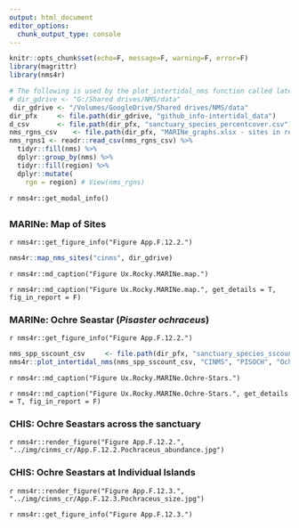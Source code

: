 ```yaml
---
output: html_document
editor_options: 
  chunk_output_type: console
---
```


```r
knitr::opts_chunk$set(echo=F, message=F, warning=F, error=F)
library(magrittr)
library(nms4r)

# The following is used by the plot_intertidal_nms function called later
# dir_gdrive <- "G:/Shared drives/NMS/data"
 dir_gdrive <- "/Volumes/GoogleDrive/Shared drives/NMS/data"
dir_pfx     <- file.path(dir_gdrive, "github_info-intertidal_data")
d_csv       <- file.path(dir_pfx, "sanctuary_species_percentcover.csv")
nms_rgns_csv    <- file.path(dir_pfx, "MARINe_graphs.xlsx - sites in regions.csv")
nms_rgns1 <- readr::read_csv(nms_rgns_csv) %>% 
  tidyr::fill(nms) %>% 
  dplyr::group_by(nms) %>% 
  tidyr::fill(region) %>% 
  dplyr::mutate(
    rgn = region) # View(nms_rgns)
```

`r nms4r::get_modal_info()`

##  {.tabset} 

### MARINe: Map of Sites

`r nms4r::get_figure_info("Figure App.F.12.2.")`

```r
nms4r::map_nms_sites("cinms", dir_gdrive)
```

`r nms4r::md_caption("Figure Ux.Rocky.MARINe.map.")`

`r nms4r::md_caption("Figure Ux.Rocky.MARINe.map.", get_details = T, fig_in_report = F)`

### MARINe: Ochre Seastar (_Pisaster ochraceus_) {.active}

`r nms4r::get_figure_info("Figure App.F.12.2.")`

```r
nms_spp_sscount_csv     <- file.path(dir_pfx, "sanctuary_species_sscount.csv")
nms4r::plot_intertidal_nms(nms_spp_sscount_csv, "CINMS", "PISOCH", "Ochre Seastar", nms_rgns1, fld_val = "count", label_y = "Count (annual avg)")
```

`r nms4r::md_caption("Figure Ux.Rocky.MARINe.Ochre-Stars.")`

`r nms4r::md_caption("Figure Ux.Rocky.MARINe.Ochre-Stars.", get_details = T, fig_in_report = F)`

### CHIS: Ochre Seastars across the sanctuary

`r nms4r::render_figure("Figure App.F.12.2.", "../img/cinms_cr/App.F.12.2.Pochraceus_abundance.jpg")`

### CHIS: Ochre Seastars at Individual Islands

`r nms4r::render_figure("Figure App.F.12.3.", "../img/cinms_cr/App.F.12.3.Pochraceus_size.jpg")`

`r nms4r::get_figure_info("Figure App.F.12.3.")`